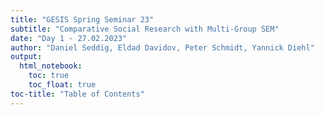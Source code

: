 ```yaml
---
title: "GESIS Spring Seminar 23"
subtitle: "Comparative Social Research with Multi-Group SEM"
date: "Day 1 - 27.02.2023"
author: "Daniel Seddig, Eldad Davidov, Peter Schmidt, Yannick Diehl"
output:
  html_notebook:
    toc: true
    toc_float: true
toc-title: "Table of Contents"
---
```


